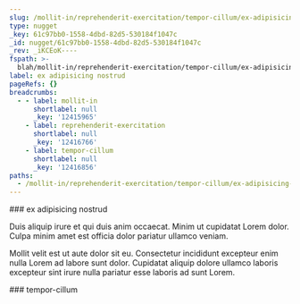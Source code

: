 ```yaml
---
slug: /mollit-in/reprehenderit-exercitation/tempor-cillum/ex-adipisicing-nostrud
type: nugget
_key: 61c97bb0-1558-4dbd-82d5-530184f1047c
_id: nugget/61c97bb0-1558-4dbd-82d5-530184f1047c
_rev: _iKCEoK----
fspath: >-
  blah/mollit-in/reprehenderit-exercitation/tempor-cillum/ex-adipisicing-nostrud.md
label: ex adipisicing nostrud
pageRefs: {}
breadcrumbs:
  - - label: mollit-in
      shortlabel: null
      _key: '12415965'
    - label: reprehenderit-exercitation
      shortlabel: null
      _key: '12416766'
    - label: tempor-cillum
      shortlabel: null
      _key: '12416856'
paths:
  - /mollit-in/reprehenderit-exercitation/tempor-cillum/ex-adipisicing-nostrud
---
```


<NuggetArea>
<Nugget slug="/mollit-in/reprehenderit-exercitation/tempor-cillum/ex-adipisicing-nostrud" type="nugget" _key="61c97bb0-1558-4dbd-82d5-530184f1047c" _id="nugget/61c97bb0-1558-4dbd-82d5-530184f1047c" _rev="_iKCEoK----" fspath="blah/mollit-in/reprehenderit-exercitation/tempor-cillum/ex-adipisicing-nostrud.md" label="ex adipisicing nostrud" paths="/mollit-in/reprehenderit-exercitation/tempor-cillum/ex-adipisicing-nostrud">
<NuggetBody>
### ex adipisicing nostrud

Duis aliquip irure et qui duis anim occaecat. Minim ut cupidatat Lorem dolor. Culpa minim amet est officia dolor pariatur ullamco veniam.

Mollit velit est ut aute dolor sit eu. Consectetur incididunt excepteur enim nulla Lorem ad labore sunt dolor. Cupidatat aliquip dolore ullamco laboris excepteur sint irure nulla pariatur esse laboris ad sunt Lorem.

</NuggetBody>
<Breadcrumbs>
<Crumbs>
<Crumb _key="12415965" label="mollit-in" /><Crumb _key="12416766" label="reprehenderit-exercitation" /><Crumb _key="12416856" label="tempor-cillum" />
</Crumbs>
</Breadcrumbs>
</Nugget>

<NuggetsInbound>
</NuggetsInbound>
<NuggetsOutbound>
</NuggetsOutbound>
</NuggetArea>
<PassagesInbound>
<Passage direction="inbound" type="passage" _key="12416856" _id="passage/12416856" _rev="_iKCEoJ6--_" label="tempor-cillum" passage="tempor-cillum" fspath="blah/mollit-in/reprehenderit-exercitation/tempor-cillum" paths="/mollit-in/reprehenderit-exercitation/tempor-cillum" slug="/mollit-in/reprehenderit-exercitation/tempor-cillum">
<NuggetBody>
### tempor-cillum

</NuggetBody>
<Breadcrumbs>
<Crumbs>
<Crumb _key="12415965" label="mollit-in" /><Crumb _key="12416766" label="reprehenderit-exercitation" />
</Crumbs>
</Breadcrumbs>
</Passage>

</PassagesInbound>
<PassagesOutbound>
</PassagesOutbound>